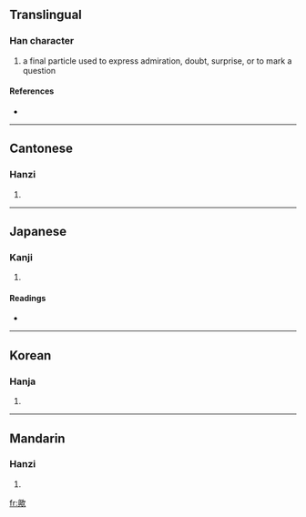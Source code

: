 {{see|欤}}
==Translingual==

===Han character===
{{Han char|rn=76|rad=欠|as=14|sn=18|four=7788<sub>2</sub>|canj=竹金弓人 (HCNO)}}

# a final particle used to express admiration, doubt, surprise, or to mark a question

====References====
* {{Han ref|kx=0573.010|dkj=16226|hdz=32152.100|uh=6B5F|ud=27487|bh=C26A|bd=49770}}

----

==Cantonese==

===Hanzi===
{{yue-hanzi|jyut=|y=yu4}}

# {{defn|Cantonese}}

----

==Japanese==

===Kanji===
{{ja-kanji|grade=|rs=欠14}}

# {{defn|Japanese}}

====Readings====
* {{ja-readings|on=[[よ]] (yo)|kun=[[か]] (ka), [[や]] (ya)}}

----

==Korean==

===Hanja===
{{ko-hanja|hangeul=여|eumhun=|rv=yeo|mr=yŏ|y=ye}}

# {{defn|Korean}}

----

==Mandarin==

===Hanzi===
{{cmn-hanzi|sim=欤|pin=[[yú]] ([[yu2]])|wg=yü<sup>2</sup>}}

# {{defn|Mandarin}}

[[fr:歟]]